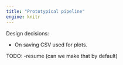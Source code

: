 ```yaml
---
title: "Prototypical pipeline"
engine: knitr
---
```




Design decisions:

- On saving CSV used for plots. 


TODO: -resume (can we make that by default)